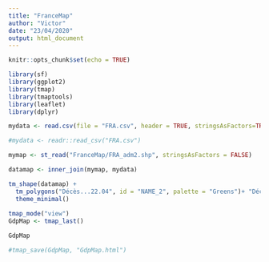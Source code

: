 ```yaml
---
title: "FranceMap"
author: "Victor"
date: "23/04/2020"
output: html_document
---
```


```r
knitr::opts_chunk$set(echo = TRUE)
```





```r

library(sf)
library(ggplot2)
library(tmap)
library(tmaptools)
library(leaflet)
library(dplyr)

mydata <- read.csv(file = "FRA.csv", header = TRUE, stringsAsFactors=TRUE, fileEncoding="latin1")

#mydata <- readr::read_csv("FRA.csv")

mymap <- st_read("FranceMap/FRA_adm2.shp", stringsAsFactors = FALSE)

datamap <- inner_join(mymap, mydata)

```

```r

tm_shape(datamap) +
  tm_polygons("Décès...22.04", id = "NAME_2", palette = "Greens")+ "Décés"
  theme_minimal()
  
tmap_mode("view")
GdpMap <- tmap_last()

```

```r

GdpMap

#tmap_save(GdpMap, "GdpMap.html")

```